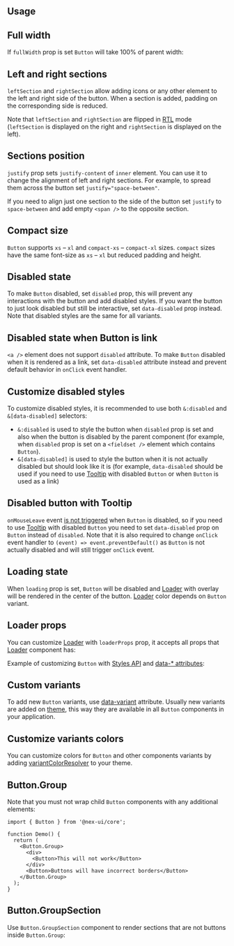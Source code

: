 

## Usage

<Demo data={ButtonDemos.configurator} />

## Full width

If `fullWidth` prop is set `Button` will take 100% of parent width:

<Demo data={ButtonDemos.fullWidth} />

## Left and right sections

`leftSection` and `rightSection` allow adding icons or any other element to the left and right side of the button.
When a section is added, padding on the corresponding side is reduced.

Note that `leftSection` and `rightSection` are flipped in [RTL](/styles/rtl) mode
(`leftSection` is displayed on the right and `rightSection` is displayed on the left).

<Demo data={ButtonDemos.sections} />

## Sections position

`justify` prop sets `justify-content` of `inner` element. You can use it to change the alignment of
left and right sections. For example, to spread them across the button set `justify="space-between"`.

If you need to align just one section to the side of the button set `justify` to `space-between`
and add empty `<span />` to the opposite section.

<Demo data={ButtonDemos.sectionsJustify} />

## Compact size

`Button` supports `xs` – `xl` and `compact-xs` – `compact-xl` sizes. `compact` sizes have
the same font-size as `xs` – `xl` but reduced padding and height.

<Demo data={ButtonDemos.compact} />

<Gradient component="Button" />

<Demo data={ButtonDemos.gradient} />

## Disabled state

To make `Button` disabled, set `disabled` prop, this will prevent any interactions with the button
and add disabled styles. If you want the button to just look disabled but still be interactive,
set `data-disabled` prop instead. Note that disabled styles are the same for all variants.

<Demo data={ButtonDemos.disabled} />

## Disabled state when Button is link

`<a />` element does not support `disabled` attribute. To make `Button` disabled when it is
rendered as a link, set `data-disabled` attribute instead and prevent default behavior in
`onClick` event handler.

<Demo data={ButtonDemos.disabledLink} />

## Customize disabled styles

To customize disabled styles, it is recommended to use both `&:disabled` and `&[data-disabled]`
selectors:

- `&:disabled` is used to style the button when `disabled` prop is set and
  also when the button is disabled by the parent component (for example, when `disabled` prop is set on a
  `<fieldset />` element which contains `Button`).
- `&[data-disabled]` is used to style the button when it is not actually disabled but should look like
  it is (for example, `data-disabled` should be used if you need to use [Tooltip](/core/tooltip) with disabled `Button`
  or when `Button` is used as a link)

<Demo data={ButtonDemos.disabledStyles} />

## Disabled button with Tooltip

`onMouseLeave` event [is not triggered](https://github.com/facebook/react/issues/18753) when `Button` is disabled, so if you need to use
[Tooltip](/core/tooltip) with disabled `Button` you need to set `data-disabled` prop on `Button`
instead of `disabled`. Note that it is also required to change `onClick` event handler to
`(event) => event.preventDefault()` as `Button` is not actually disabled and will still trigger
`onClick` event.

<Demo data={ButtonDemos.disabledTooltip} />

## Loading state

When `loading` prop is set, `Button` will be disabled and [Loader](/core/loader) with overlay will be rendered
in the center of the button. [Loader](/core/loader) color depends on `Button` variant.

<Demo data={ButtonDemos.loading} />

## Loader props

You can customize [Loader](/core/loader) with `loaderProps` prop, it accepts all props that
[Loader](/core/loader) component has:

<Demo data={ButtonDemos.loaderProps} />

<StylesApiSelectors component="Button" />

<Demo data={ButtonDemos.stylesApi} />

Example of customizing `Button` with [Styles API](/styles/styles-api) and [data-\* attributes](/styles/data-attributes):

<Demo data={StylesDemos.dataAttributes} />

## Custom variants

To add new `Button` variants, use [data-variant](/styles/variants-sizes) attribute.
Usually new variants are added on [theme](/theming/theme-object), this way they are
available in all `Button` components in your application.

<Demo data={ButtonDemos.customVariant} />

## Customize variants colors

You can customize colors for `Button` and other components variants by adding
[variantColorResolver](/theming/colors#colors-variant-resolver) to your theme.

<Demo data={ThemingDemos.variantColorsResolver} />

<AutoContrast component="Button" />

<Demo data={ButtonDemos.autoContrast} />

## Button.Group

<Demo data={ButtonDemos.group} />

Note that you must not wrap child `Button` components with any additional elements:

```tsx
import { Button } from '@nex-ui/core';

function Demo() {
  return (
    <Button.Group>
      <div>
        <Button>This will not work</Button>
      </div>
      <Button>Buttons will have incorrect borders</Button>
    </Button.Group>
  );
}
```

## Button.GroupSection

Use `Button.GroupSection` component to render sections that are not buttons inside `Button.Group`:

<Demo data={ButtonDemos.groupSection} />

<Polymorphic
  defaultElement="button"
  changeToElement="a"
  component="Button"
  withNext
/>

<GetElementRef component="Button" refType="button" />
